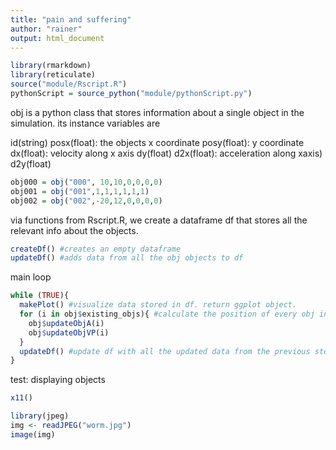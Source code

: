 ```yaml
---
title: "pain and suffering"
author: "rainer"
output: html_document
---
```


```r
library(rmarkdown)
library(reticulate)
source("module/Rscript.R")
pythonScript = source_python("module/pythonScript.py")
```

obj is a python class that stores information about a single object in the simulation. its instance variables are

id(string)
posx(float): the objects x coordinate
posy(float): y coordinate
dx(float): velocity along x axis
dy(float)
d2x(float): acceleration along xaxis)
d2y(float)
```r
obj000 = obj("000", 10,10,0,0,0,0)
obj001 = obj("001",1,1,1,1,1,1)
obj002 = obj("002",-20,12,0,0,0,0)
```

    
via functions from Rscript.R, we create a dataframe df that stores all the relevant info about the objects.
```r
createDf() #creates an empty dataframe
updateDf() #adds data from all the obj objects to df
```
    
    
main loop
```r
while (TRUE){
  makePlot() #visualize data stored in df. return ggplot object.
  for (i in obj$existing_objs){ #calculate the position of every obj instance for the next frame
    obj$updateObjA(i)
    obj$updateObjVP(i)
  }
  updateDf() #update df with all the updated data from the previous step
}
```


test: displaying objects
```r
x11()

library(jpeg)
img <- readJPEG("worm.jpg")
image(img)

```

